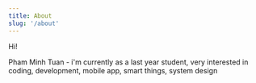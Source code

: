 ```yaml
---
title: About
slug: '/about'
---
```


Hi!

Pham Minh Tuan - i'm currently as a last year student, very interested in coding, development, mobile app, smart things, system design
